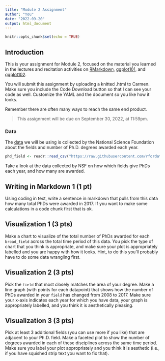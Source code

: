 ```yaml
---
title: "Module 2 Assignment"
author: "You"
date: "2022-09-20"
output: html_document
---
```


```r
knitr::opts_chunk$set(echo = TRUE)
```

## Introduction
This is your assignment for Module 2, focused on the material you learned in the lectures and recitation activities on [RMarkdown](2_03_rmarkdown/03_Rmd.html), [ggplot101](2_04_ggplot/04_ggplot.html), and [ggplot102](2_05_themes_labels_facets/05_ggplot102.html). 

You will submit this assignment by uploading a knitted .html to Carmen. Make sure you include the Code Download button so that I can see your code as well. Customize the YAML and the document so you like how it looks.

Remember there are often many ways to reach the same end product.

> This assignment will be due on September 30, 2022, at 11:59pm.

### Data
The [data](https://github.com/rfordatascience/tidytuesday/tree/master/data/2019/2019-02-19) we will be using is collected by the National Science Foundation about the fields and number of Ph.D. degrees awarded each year.
```r
phd_field <- readr::read_csv("https://raw.githubusercontent.com/rfordatascience/tidytuesday/master/data/2019/2019-02-19/phd_by_field.csv")
```

Take a look at the data collected by NSF on how which fields give PhDs each year, and how many are awarded.

## Writing in Markdown 1 (1 pt)

Using coding in text, write a sentence in markdown that pulls from this data how many total PhDs were awarded in 2017. If you want to make some calculations in a code chunk first that is ok.

## Visualization 1 (3 pts)

Make a chart to visualize of the total number of PhDs awarded for each `broad_field` across the total time period of this data. You pick the type of chart that you think is appropriate, and make sure your plot is appropriately labelled and you are happy with how it looks. Hint, to do this you'll probably have to do some data wrangling first.


## Visualization 2 (3 pts)

Pick the `field` that most closely matches the area of your degree. Make a line graph (with points for each datapoint) that shows how the number of PhDs awarded in your `field` has changed from 2008 to 2017. Make sure your x-axis indicates each year for which you have data, your graph is appropriately labelled, and you think it is aesthetically pleasing.


## Visualization 3 (3 pts)

Pick at least 3 additional fields (you can use more if you like) that are adjacent to your Ph.D. field. Make a faceted plot to show the number of degrees awarded in each of these disciplines across the same time period. Make sure you label your plot appropriately and you think it is aesthetic (i.e., if you have squished strip text you want to fix that).

